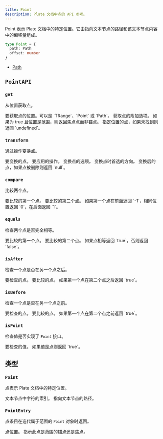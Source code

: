 ```yaml
---
title: Point
description: Plate 文档中点的 API 参考。
---
```


Point 表示 Plate 文档中的特定位置。它由指向文本节点的路径和该文本节点内容中的偏移量组成。

```typescript
type Point = {
  path: Path
  offset: number
}
```

- [Path](/docs/api/slate/path)

## `PointAPI`

### `get`

从位置获取点。

<API name="get">
<APIParameters>
  <APIItem name="at" type="At | null" optional>
    要获取点的位置。可以是 `TRange`、`Point` 或 `Path`。
  </APIItem>
  <APIItem name="options" type="object" optional>
    获取点的附加选项。
  </APIItem>
</APIParameters>

<APIOptions type="object">
  <APIItem name="focus" type="boolean" optional>
    如果为 true 且位置是范围，则返回焦点点而非锚点。
  </APIItem>
</APIOptions>

<APIReturns type="Point | undefined">
  指定位置的点，如果未找到则返回 `undefined`。
</APIReturns>
</API>

### `transform`

通过操作变换点。

<API name="transform">
<APIParameters>
  <APIItem name="point" type="Point">
    要变换的点。
  </APIItem>
  <APIItem name="op" type="Operation">
    要应用的操作。
  </APIItem>
  <APIItem name="options" type="PointTransformOptions" optional>
    变换点的选项。
  </APIItem>
</APIParameters>

<APIOptions type="PointTransformOptions">
  <APIItem name="affinity" type="TextDirection | null" optional>
    变换点时首选的方向。
  </APIItem>
</APIOptions>

<APIReturns type="Point | null">
  变换后的点，如果点被删除则返回 `null`。
</APIReturns>
</API>

### `compare`

比较两个点。

<API name="compare">
<APIParameters>
  <APIItem name="point" type="Point">
    要比较的第一个点。
  </APIItem>
  <APIItem name="another" type="Point">
    要比较的第二个点。
  </APIItem>
</APIParameters>

<APIReturns type="-1 | 0 | 1">
  如果第一个点在前面返回 `-1`，相同位置返回 `0`，在后面返回 `1`。
</APIReturns>
</API>

### `equals`

检查两个点是否完全相等。

<API name="equals">
<APIParameters>
  <APIItem name="point" type="Point">
    要比较的第一个点。
  </APIItem>
  <APIItem name="another" type="Point">
    要比较的第二个点。
  </APIItem>
</APIParameters>

<APIReturns type="boolean">
  如果点相等返回 `true`，否则返回 `false`。
</APIReturns>
</API>

### `isAfter`

检查一个点是否在另一个点之后。

<API name="isAfter">
<APIParameters>
  <APIItem name="point" type="Point">
    要检查的点。
  </APIItem>
  <APIItem name="another" type="Point">
    要比较的点。
  </APIItem>
</APIParameters>

<APIReturns type="boolean">
  如果第一个点在第二个点之后返回 `true`。
</APIReturns>
</API>

### `isBefore`

检查一个点是否在另一个点之前。

<API name="isBefore">
<APIParameters>
  <APIItem name="point" type="Point">
    要检查的点。
  </APIItem>
  <APIItem name="another" type="Point">
    要比较的点。
  </APIItem>
</APIParameters>

<APIReturns type="boolean">
  如果第一个点在第二个点之前返回 `true`。
</APIReturns>
</API>

### `isPoint`

检查值是否实现了 `Point` 接口。

<API name="isPoint">
<APIParameters>
  <APIItem name="value" type="any">
    要检查的值。
  </APIItem>
</APIParameters>

<APIReturns type="boolean">
  如果值是点则返回 `true`。
</APIReturns>
</API>

## 类型

### `Point`

点表示 Plate 文档中的特定位置。

<API name="Point">
<APIAttributes>
  <APIItem name="offset" type="number">
    文本节点中字符的索引。
  </APIItem>
  <APIItem name="path" type="Path">
    指向文本节点的路径。
  </APIItem>
</APIAttributes>
</API>

### `PointEntry`

点条目在迭代属于范围的 `Point` 对象时返回。

<API name="PointEntry">
<APIAttributes>
  <APIItem name="[0]" type="Point">
    点位置。
  </APIItem>
  <APIItem name="[1]" type="'anchor' | 'focus'">
    指示此点是范围的锚点还是焦点。
  </APIItem>
</APIAttributes>
</API>